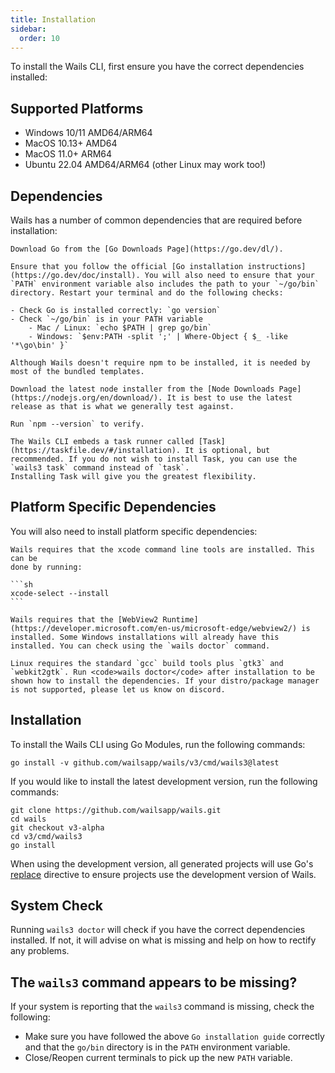 ```yaml
---
title: Installation
sidebar:
  order: 10
---
```



To install the Wails CLI, first ensure you have the correct dependencies
installed:

## Supported Platforms

- Windows 10/11 AMD64/ARM64
- MacOS 10.13+ AMD64
- MacOS 11.0+ ARM64
- Ubuntu 22.04 AMD64/ARM64 (other Linux may work too!)

## Dependencies

Wails has a number of common dependencies that are required before installation:

<Tabs>
  <TabItem label="Go (At least 1.22.4)" icon="seti:go">

    Download Go from the [Go Downloads Page](https://go.dev/dl/).

    Ensure that you follow the official [Go installation instructions](https://go.dev/doc/install). You will also need to ensure that your `PATH` environment variable also includes the path to your `~/go/bin` directory. Restart your terminal and do the following checks:

    - Check Go is installed correctly: `go version`
    - Check `~/go/bin` is in your PATH variable
        - Mac / Linux: `echo $PATH | grep go/bin`
        - Windows: `$env:PATH -split ';' | Where-Object { $_ -like '*\go\bin' }`

  </TabItem>

  <TabItem label="npm (Optional)" icon="seti:npm">

    Although Wails doesn't require npm to be installed, it is needed by most of the bundled templates.

    Download the latest node installer from the [Node Downloads Page](https://nodejs.org/en/download/). It is best to use the latest release as that is what we generally test against.

    Run `npm --version` to verify.

  </TabItem>

  <TabItem label="Task (Optional)">

    The Wails CLI embeds a task runner called [Task](https://taskfile.dev/#/installation). It is optional, but recommended. If you do not wish to install Task, you can use the `wails3 task` command instead of `task`.
    Installing Task will give you the greatest flexibility.

  </TabItem>

</Tabs>

## Platform Specific Dependencies

You will also need to install platform specific dependencies:

<Tabs syncKey="platform">
  <TabItem label="Mac" icon="apple">

    Wails requires that the xcode command line tools are installed. This can be
    done by running:

    ```sh
    xcode-select --install
    ```

  </TabItem>
  <TabItem label="Windows" icon="seti:windows">

    Wails requires that the [WebView2 Runtime](https://developer.microsoft.com/en-us/microsoft-edge/webview2/) is installed. Some Windows installations will already have this installed. You can check using the `wails doctor` command.

  </TabItem>
  <TabItem label="Linux" icon="linux">

    Linux requires the standard `gcc` build tools plus `gtk3` and `webkit2gtk`. Run <code>wails doctor</code> after installation to be shown how to install the dependencies. If your distro/package manager is not supported, please let us know on discord.

  </TabItem>

</Tabs>

## Installation

To install the Wails CLI using Go Modules, run the following commands:

```shell
go install -v github.com/wailsapp/wails/v3/cmd/wails3@latest
```

If you would like to install the latest development version, run the following
commands:

```shell
git clone https://github.com/wailsapp/wails.git
cd wails
git checkout v3-alpha
cd v3/cmd/wails3
go install
```

When using the development version, all generated projects will use Go's
[replace](https://go.dev/ref/mod#go-mod-file-replace) directive to ensure
projects use the development version of Wails.

## System Check

Running `wails3 doctor` will check if you have the correct dependencies
installed. If not, it will advise on what is missing and help on how to rectify
any problems.

## The `wails3` command appears to be missing?

If your system is reporting that the `wails3` command is missing, check the
following:

- Make sure you have followed the above `Go installation guide` correctly and
  that the `go/bin` directory is in the `PATH` environment variable.
- Close/Reopen current terminals to pick up the new `PATH` variable.
